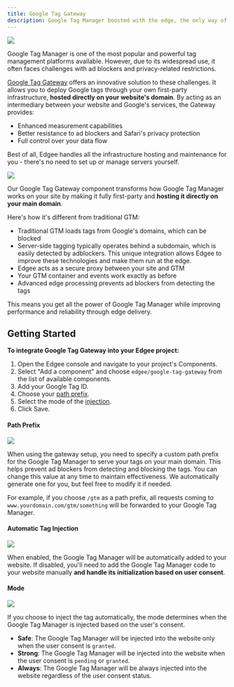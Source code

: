 ```yaml
---
title: Google Tag Gateway
description: Google Tag Manager boosted with the edge, the only way of collecting first party data
---
```


<img src="/images/banners/gtm-gateway.png" className="rounded-lg" noZoom />


<EdgeeSdk />

Google Tag Manager is one of the most popular and powerful tag management platforms available. However, due to its widespread use, it often faces challenges with ad blockers and privacy-related restrictions.

[Google Tag Gateway](https://developers.google.com/tag-platform/tag-manager/gateway/setup-guide) offers an innovative solution to these challenges. It allows you to deploy Google tags through your own first-party infrastructure, **hosted directly on your website's domain**. By acting as an intermediary between your website and Google's services, the Gateway provides:

- Enhanced measurement capabilities
- Better resistance to ad blockers and Safari's privacy protection
- Full control over your data flow

Best of all, Edgee handles all the infrastructure hosting and maintenance for you - there's no need to set up or manage servers yourself.

<Frame>
  <img src="/images/google-tag-gateway-illustration.jpg"/>
</Frame>



Our Google Tag Gateway component transforms how Google Tag Manager works on your site by making it fully first-party and **hosting it directly on your main domain**. 

Here's how it's different from traditional GTM:
- Traditional GTM loads tags from Google's domains, which can be blocked
- Server-side tagging typically operates behind a subdomain, which is easily detected by adblockers. This unique integration allows Edgee to improve these technologies and make them run at the edge.
- Edgee acts as a secure proxy between your site and GTM
- Your GTM container and events work exactly as before
- Advanced edge processing prevents ad blockers from detecting the tags

This means you get all the power of Google Tag Manager while improving performance and reliability through edge delivery.

## Getting Started

**To integrate Google Tag Gateway into your Edgee project:**

1. Open the Edgee console and navigate to your project's Components.
2. Select "Add a component" and choose `edgee/google-tag-gateway` from the list of available components.
3. Add your Google Tag ID.
4. Choose your [path prefix](#path-prefix).
5. Select the mode of the [injection](#automatic-tag-injection).
6. Click Save.

#### Path Prefix

<Frame>
  <img src="/images/path-prefix.png"/>
</Frame>

When using the gateway setup, you need to specify a custom path prefix for the Google Tag Manager to serve your tags on your main domain.
This helps prevent ad blockers from detecting and blocking the tags. You can change this value at any time to maintain effectiveness.
We automatically generate one for you, but feel free to modify it if needed.

For example, if you choose `/gtm` as a path prefix, all requests coming to `www.yourdomain.com/gtm/something` will be forwarded to your Google Tag Manager.

#### Automatic Tag Injection

<Frame>
  <img src="/images/tag-injection.png"/>
</Frame>

When enabled, the Google Tag Manager will be automatically added to your website. If disabled, you'll need to add the Google Tag Manager code to your website manually **and handle its initialization based on user consent**.

#### Mode

<Frame>
  <img src="/images/mode.png"/>
</Frame>

If you choose to inject the tag automatically, the mode determines when the Google Tag Manager is injected based on the user's consent.

- **Safe**: The Google Tag Manager will be injected into the website only when the user consent is `granted`.
- **Strong**: The Google Tag Manager will be injected into the website when the user consent is `pending` or `granted`.
- **Always**: The Google Tag Manager will be always injected into the website regardless of the user consent status.
